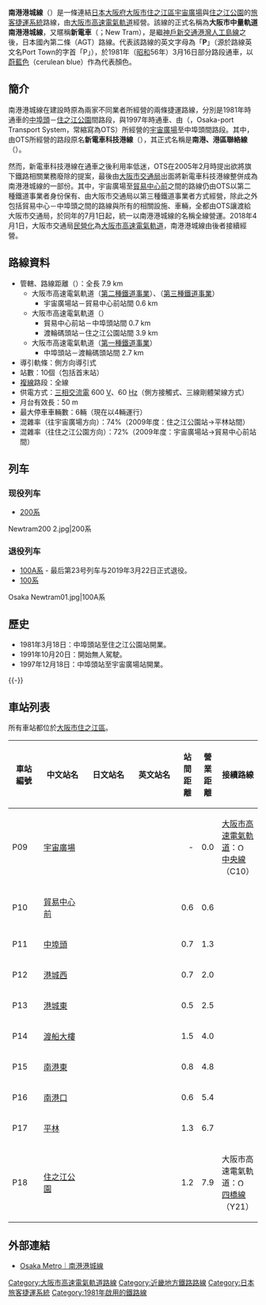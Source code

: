 {{NoteTA |G1=Railway |G2=Transport
|1=zh-cn:地铁; zh-hk:地鐵; zh-mo:地鐵; zh-sg:地铁; zh-tw:地下鐵;
}}
{{Infobox 鐵道路線
|日文原名=南港ポートタウン線
|平假名=なんこうポートタウンせん
|羅馬拼音=Nankō Porttown sen
|路線名稱=[[File:Osaka_Metro_logo.svg|20px]] [[File:Newtram_logo.png|26px]] 南港港城線<br />（新電車）
|路線顏色=#00a0de
|標誌=Osaka Metro Nanko Port Town line symbol.svg
|標誌大小=50px
|圖片=Newtram200.jpg
|圖片大小=300px
|圖片說明=往咲州新電車車輛200系
|國家={{JPN}}
|所在地=[[大阪府|大阪府]][[大阪市|大阪市]][[住之江區|住之江區]]
|種類={{link-ja|導引軌條式鐵道|案内軌条式鉄道}}（{{link-ja|自動導引捷運系統|自動案内軌条式旅客輸送システム|AGT}}）
|起點=[[宇宙廣場站|宇宙廣場站]]
|終點=[[住之江公園站|住之江公園站]]
|站數=10個
|每日使用人數=<!-- 平均 xx,xxx（20xx年）-->
|路線記號=[[File:Osaka_Metro_Nanko_Port_Town_line_symbol.svg|20px]] P
|路線顏色3=水藍色
|通車=1981年3月16日
|全線通車=1997年12月18日
|擁有者={{link-ja|大阪港交通系統|大阪港トランスポートシステム}}
*宇宙廣場－貿易中心前 第3種鐵道事業者
[[大阪市高速電氣軌道|大阪市高速電氣軌道]]
*貿易中心前－中埠頭、渡船大樓－住之江公園 軌道經營者
*中埠頭－渡船大樓 第1種鐵道事業者
|營運者=大阪市高速電氣軌道
*宇宙廣場－貿易中心前 第2種鐵道事業者
*貿易中心前－中埠頭、渡船大樓－住之江公園 軌道經營者
*中埠頭－渡船大樓 第1種鐵道事業者
|車輛基地=南港檢車場
|使用車輛=參見[[#車輛|車輛]]一節
|路線構造=
|路線距離=7.9公里
|軌道數量=[[複線鐵路|複線]]
|電氣化方式=[[三相交流電|三相交流電]] 600 [[伏特|V]]、60 [[赫茲|Hz]]<br />側方接觸式、三線剛體架線方式
|閉塞方式=
|保安裝置=[[列車自動控制系統|ATC]]、[[自動列車運行裝置|ATO]]
|最高速度=
|路線圖=南港ポートタウン線_Newtram.jpg
{{大阪市高速電氣軌道RDT/南港港城線}}
}}

'''南港港城線'''（{{jpn|j=南港ポートタウン線|hg=なんこうポートタウンせん|rm=Nankō pōtotaun sen|f=y}}）是一條連結[[日本|日本]][[大阪府|大阪府]][[大阪市|大阪市]][[住之江區|住之江區]][[宇宙廣場車站|宇宙廣場]]與[[住之江公園車站|住之江公園]]的[[旅客捷運系統|旅客捷運系統]]路線，由[[大阪市高速電氣軌道|大阪市高速電氣軌道]]經營。該線的正式名稱為'''大阪市中量軌道南港港城線'''，又暱稱'''新電車'''（{{lang|ja|ニュートラム}}；New Tram），是繼[[神戶新交通|神戶新交通]][[港灣人工島線|港灣人工島線]]之後，日本國內第二條{{link-ja|自動導引捷運系統|自動案内軌条式旅客輸送システム}}（AGT）路線。代表該路線的英文字母為「'''P'''」（源於路線英文名Port Town的字首「P」），於1981年（[[昭和|昭和]]56年）3月16日部分路段通車，以[[蔚藍色|蔚藍色]]（cerulean blue）作為代表顏色。

==簡介==
南港港城線在建設時原為兩家不同業者所經營的兩條捷運路線，分別是1981年時通車的[[中埠頭車站_(大阪府)|中埠頭]]－[[住之江公園車站|住之江公園]]間路段，與1997年時通車、由{{link-ja|大阪港交通系統|大阪港トランスポートシステム}}（{{lang|ja|大阪港トランスポートシステム}}，Osaka-port Transport System，常縮寫為OTS）所經營的[[宇宙廣場車站|宇宙廣場]]至中埠頭間路段。其中，由OTS所經營的路段原名'''新電車科技港線'''（{{lang|ja|ニュートラムテクノポート線}}），其正式名稱是'''南港、港區聯絡線'''（{{lang|ja|南港・港区連絡線}}）。

然而，新電車科技港線在通車之後利用率低迷，OTS在2005年2月時提出欲將旗下鐵路相關業務廢除的提案，最後由[[大阪市交通局|大阪市交通局]]出面將新電車科技港線整併成為南港港城線的一部份。其中，宇宙廣場至[[貿易中心前車站|貿易中心前]]之間的路線仍由OTS以第二種鐵道事業者身份保有、由大阪市交通局以第三種鐵道事業者方式經營，除此之外包括貿易中心－中埠頭之間的路線與所有的相關設施、車輛，全都由OTS讓渡給大阪市交通局，於同年的7月1日起，統一以南港港城線的名稱全線營運。2018年4月1日，大阪市交通局[[民營化|民營化]]為[[大阪市高速電氣軌道|大阪市高速電氣軌道]]，南港港城線由後者接續經營。

==路線資料==
* 管轄、路線距離（{{link-ja|營業距離|営業キロ}}）：全長 7.9 km
** 大阪市高速電氣軌道（[[鐵路公司#第二種鐵道事業|第二種鐵道事業]]）、{{link-ja|大阪港交通系統|大阪港トランスポートシステム}}（[[鐵路系統#第三種鐵道事業|第三種鐵道事業]]）
*** 宇宙廣場站－貿易中心前站間 0.6 km
** 大阪市高速電氣軌道（{{link-ja|軌道 (鐵道)|軌道 (鉄道)|軌道事業}}）
*** 貿易中心前站－中埠頭站間 0.7 km
*** 渡輪碼頭站－住之江公園站間 3.9 km
** 大阪市高速電氣軌道（[[鐵路公司#第一種鐵道事業|第一種鐵道事業]]）
*** 中埠頭站－渡輪碼頭站間 2.7 km
* 導引軌條：側方向導引式
* 站數：10個（包括首末站）
* [[複線鐵路|複線]]路段：全線
* 供電方式：[[三相交流電|三相交流電]] 600 [[伏特|V]]、60 [[赫茲|Hz]]（側方接觸式、三線剛體架線方式）
* 月台有效長：50 m
* 最大停車車輛數：6輛（現在以4輛運行）
* 混雜率（往宇宙廣場方向）：74%（2009年度：住之江公園站→平林站間）
* 混雜率（往住之江公園方向）：72%（2009年度：宇宙廣場站→貿易中心前站間）

== 列车 ==
=== 现役列车 ===
* [[大阪市交通局200系电力动车组|200系]]
<gallery>
Newtram200 2.jpg|200系
</gallery>

=== 退役列车 ===
* [[大阪市交通局100系电力动车组_(新交通)|100A系]] - 最后第23号列车与2019年3月22日正式退役。
* [[大阪市交通局100系电力动车组_(新交通)|100系]]

<gallery>
Osaka Newtram01.jpg|100A系
</gallery>

==歷史==
*1981年3月18日：中埠頭站至住之江公園站開業。
*1991年10月20日：開始無人駕駛。
*1997年12月18日：中埠頭站至宇宙廣場站開業。

{{-}}
== 車站列表 ==
所有車站都位於[[大阪市|大阪市]][[住之江區|住之江區]]。
{| class="wikitable"
|-
!style="width:3em;"|車站編號
!style="width:5em;"|中文站名
!style="width:5em;"|日文站名
!style="width:5em;"|英文站名
!style="width:1em;"|站間距離
!style="width:1em;"|營業距離
!接續路線
|-style="border-top:solid 3px #00a0de;"
!P09
|[[宇宙廣場站|宇宙廣場]]
|{{lang|ja|コスモスクエア}}
|{{lang|en|Cosmo Square}}
|style="text-align:right;"|-
|style="text-align:right;"|0.0
|[[大阪市高速電氣軌道|大阪市高速電氣軌道]]：[[File:Osaka_Metro_Chuo_line_symbol.svg|15px]] [[中央線_(大阪市高速電氣軌道)|中央線]]（C10）
|-
!P10
|[[貿易中心前站|貿易中心前]]
|{{lang|en|トレードセンター前}}
|{{lang|en|Trade Center mae}}
|style="text-align:right;"|0.6
|style="text-align:right;"|0.6
| 
|-
!P11
|[[中埠頭站_(大阪府)|中埠頭]]
|{{lang|ja|中ふ頭}}
|{{lang|en|Nakafuto}}
|style="text-align:right;"|0.7
|style="text-align:right;"|1.3
| 
|-
!P12
|[[港城西站|港城西]]
|{{lang|en|ポートタウン西}}
|{{lang|en|Port Town Nishi}}
|style="text-align:right;"|0.7
|style="text-align:right;"|2.0
| 
|-
!P13
|[[港城東站|港城東]]
|{{lang|en|ポートタウン東}}
|{{lang|en|Port Town Higashi}}
|style="text-align:right;"|0.5
|style="text-align:right;"|2.5
| 
|-
!P14
|[[渡船大樓站|渡船大樓]]
|{{lang|ja|フェリーターミナル}}
|{{lang|en|Ferry Terminal}}
|style="text-align:right;"|1.5
|style="text-align:right;"|4.0
| 
|-
!P15
|[[南港東站|南港東]]
|{{lang|ja|南港東}}
|{{lang|en|Nankō-Higashi}}
|style="text-align:right;"|0.8
|style="text-align:right;"|4.8
| 
|-
!P16
|[[南港口站|南港口]]
|{{lang|ja|南港口}}
|{{lang|en|Nankōguchi}}
|style="text-align:right;"|0.6
|style="text-align:right;"|5.4
| 
|-
!P17
|[[平林站_(大阪府)|平林]]
|{{lang|ja|平林}}
|{{lang|en|Hirabayashi}}
|style="text-align:right;"|1.3
|style="text-align:right;"|6.7
| 
|-
!P18
|[[住之江公園站|住之江公園]]
|{{lang|ja|住之江公園}}
|{{lang|en|Suminoe-Kōen}}
|style="text-align:right;"|1.2
|style="text-align:right;"|7.9
|大阪市高速電氣軌道：[[File:Osaka_Metro_Yotsubashi_line_symbol.svg|15px]] [[四橋線|四橋線]]（Y21）
|}

== 外部連結 ==
{{Commonscat|Nanko Port Town Line}}
* [https://web.archive.org/web/20180717213032/http://www.osakametro.co.jp/station-guide/P/ Osaka Metro｜南港港城線]

{{南港港城線}}
{{大阪市高速電氣軌道路線}}
{{日本新交通系統}}
{{京阪神大眾運輸}}
{{DEFAULTSORT:Nankō pōtotaun}}
[[Category:大阪市高速電氣軌道路線|Category:大阪市高速電氣軌道路線]]
[[Category:近畿地方鐵路路線|Category:近畿地方鐵路路線]]
[[Category:日本旅客捷運系統|Category:日本旅客捷運系統]]
[[Category:1981年啟用的鐵路線|Category:1981年啟用的鐵路線]]